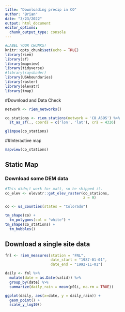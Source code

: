 ```yaml
---
title: "Downloading precip in CO"
author: "Brian"
date: "3/23/2022"
output: html_document
editor_options: 
  chunk_output_type: console
---
```


```r
#LABEL YOUR CHUNKS!
knitr::opts_chunk$set(echo = TRUE)
library(riem)
library(sf)
library(mapview)
library(tidyverse)
#library(rayshader)
library(USAboundaries)
library(raster)
library(elevatr)
library(tmap)

```

#Download and Data Check

```r
network <- riem_networks()

co_stations <- riem_stations(network = 'CO_ASOS') %>% 
  st_as_sf(., coords = c('lon', 'lat'), crs = 4326)

glimpse(co_stations)
```

##Interactive map

```r
mapview(co_stations)

```

## Static Map

### Download some DEM data

```r

#This didn;t work for matt, so he skipped it. 
co_elev <- elevatr::get_elev_raster(co_stations, 
                                    z = 9)

co <- us_counties(states = "Colorado")

tm_shape(co) +
  tm_polygons(col = "white") +
tm_shape(co_stations) +
  tm_bubbles() 


```

## Download a single site data

```r

fnl <- riem_measures(station = "FNL", 
                     date_start = "1987-01-01",
                     date_end = "1992-11-01")

daily <- fnl %>% 
  mutate(date = as.Date(valid)) %>% 
  group_by(date) %>% 
  summarize(daily_rain = mean(p01i, na.rm = TRUE))

ggplot(daily, aes(x=date, y = daily_rain)) +
  geom_point() +
  scale_y_log10()

```

